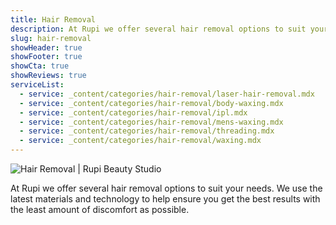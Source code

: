 ```yaml
---
title: Hair Removal
description: At Rupi we offer several hair removal options to suit your needs.
slug: hair-removal
showHeader: true
showFooter: true
showCta: true
showReviews: true
serviceList:
  - service: _content/categories/hair-removal/laser-hair-removal.mdx
  - service: _content/categories/hair-removal/body-waxing.mdx
  - service: _content/categories/hair-removal/ipl.mdx
  - service: _content/categories/hair-removal/mens-waxing.mdx
  - service: _content/categories/hair-removal/threading.mdx
  - service: _content/categories/hair-removal/waxing.mdx
---
```


![Hair Removal | Rupi Beauty Studio](/uploads/services/laser-hair-removal.webp "Hair Removal | Rupi Beauty Studio")

At Rupi we offer several hair removal options to suit your needs. We use the latest materials and technology to help ensure you get the best results with the least amount of discomfort as possible.
